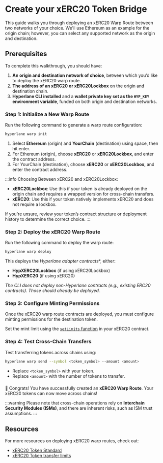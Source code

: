 # Create your xERC20 Token Bridge

This guide walks you through deploying an xERC20 Warp Route between two networks of your choice. We'll use Ethereum as an example for the origin chain; however, you can select any supported network as the origin and destination.

## Prerequisites

To complete this walkthrough, you should have:

1. **An origin and destination network of choice**, between which you’d like to deploy the xERC20 warp route.
2. **The address of an xERC20 or xERC20Lockbox** on the origin and destination chain. 
3. **Hyperlane CLI installed** and a **wallet private key set as the `HYP_KEY` environment variable**, funded on both origin and destination networks.

### Step 1: Initialize a New Warp Route

Run the following command to generate a warp route configuration:

```bash
hyperlane warp init
```

1. Select **Ethereum** (origin) and **YourChain** (destination) using space, then hit enter.
2. For Ethereum (origin), choose **xERC20** or **xERC20Lockbox**, and enter the contract address. 
3. For YourChain (destination), choose **xERC20** or **xERC20Lockbox**, and enter the contract address. 

:::info
Choosing Between xERC20 and xERC20Lockbox:

- **xERC20Lockbox**: Use this if your token is already deployed on the origin chain and requires a wrapped version for cross-chain transfers.
- **xERC20**: Use this if your token natively implements xERC20 and does not require a lockbox.

If you're unsure, review your token’s contract structure or deployment history to determine the correct choice.
:::

### Step 2: Deploy the xERC20 Warp Route

Run the following command to deploy the warp route:

```bash
hyperlane warp deploy
```

This deploys the *Hyperlane adapter contracts**, either:

- **HypXERC20Lockbox** (if using xERC20Lockbox)
- **HypXERC20** (if using xERC20)

*The CLI does not deploy non-Hyperlane contracts (e.g., existing ERC20 contracts). Those should already be deployed.*

### Step 3: Configure Minting Permissions

Once the xERC20 warp route contracts are deployed, you must configure minting permissions for the destination token.

Set the mint limit using the [`setLimits` function](https://github.com/defi-wonderland/xERC20/blob/main/solidity/contracts/XERC20.sol#L85) in your xERC20 contract.

### Step 4: Test Cross-Chain Transfers

Test transferring tokens across chains using:

```bash
hyperlane warp send --symbol <token_symbol> --amount <amount>
```

- Replace `<token_symbol>` with your token.
- Replace `<amount>` with the number of tokens to transfer.

### 

🎉 Congrats! You have successfully created an **xERC20 Warp Route**. Your xERC20 tokens can now move across chains!

:::warning
Please note that cross-chain operations rely on **Interchain Security Modules (ISMs)**, and there are inherent risks, such as ISM trust assumptions.
:::

## Resources

For more resources on deploying xERC20 warp routes, check out:

- [xERC20 Token Standard](https://github.com/defi-wonderland/xERC20/blob/main/solidity/contracts/XERC20.sol)
- [xERC20 Token transfer limits](./manage-warp-route-limits.mdx)